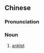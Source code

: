 {{also|脚镯}}
==Chinese==
{{zh-forms|s=脚镯}}

===Pronunciation===
{{zh-pron
|m=jiǎozhuó
|cat=n
}}

===Noun===
{{zh-noun}}

# [[anklet]]